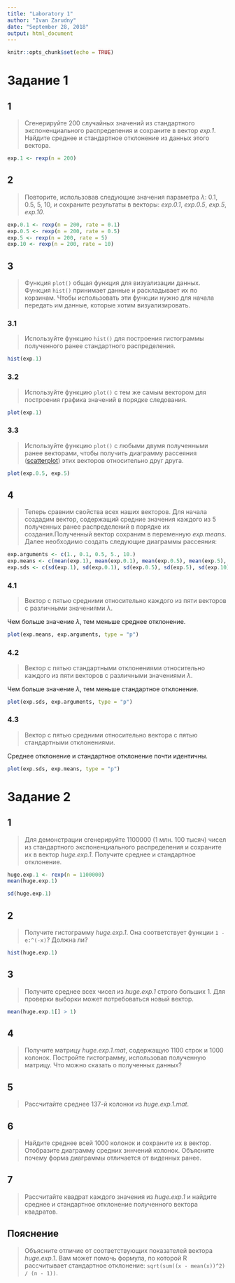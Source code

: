 ```yaml
---
title: "Laboratory 1"
author: "Ivan Zarudny"
date: "September 28, 2018"
output: html_document
---
```


```r
knitr::opts_chunk$set(echo = TRUE)
```

# Задание 1

## 1
>Сгенерируйте 200 случайных значений из стандартного экспоненциального распределения и сохраните в вектор
_exp.1_. Найдите среднее и стандартное отклонение из данных этого вектора.

```r
exp.1 <- rexp(n = 200)
```

## 2
>Повторите, использовав следующие значения параметра $\lambda$: 0.1, 0.5, 5, 10, и сохраните результаты в векторы: _exp.0.1_, _exp.0.5_, _exp.5_, _exp.10_.

```r
exp.0.1 <- rexp(n = 200, rate = 0.1)
exp.0.5 <- rexp(n = 200, rate = 0.5)
exp.5 <- rexp(n = 200, rate = 5)
exp.10 <- rexp(n = 200, rate = 10)
```

## 3
>Функция ``plot()`` общая функция для визуализации данных. Функция ``hist()`` принимает данные и раскладывает их по корзинам. Чтобы использовать эти функции нужно для начала передать им данные, которые хотим визуализировать.

### 3.1
>Используйте функцию ``hist()`` для построения гистограммы полученного ранее стандартного распределения.

```r
hist(exp.1)
```

### 3.2
>Используйте функцию ``plot()`` с тем же самым вектором для построения графика значений в порядке следования.

```r
plot(exp.1)
```

### 3.3
>Используйте функцию ``plot()`` с любыми двумя полученными ранее векторами, чтобы получить диаграмму рассеяния ([scatterplot](https://www.mathsisfun.com/data/scatter-xy-plots.html)) этих векторов относительно друг друга.

```r
plot(exp.0.5, exp.5)
```

## 4
>Теперь сравним свойства всех наших векторов. Для начала создадим вектор,
содержащий средние значения каждого из 5 полученных ранее распределений в порядке их создания.Полученный вектор сохраним в переменную _exp.means_. Далее необходимо создать следующие диаграммы рассеяния:

```r
exp.arguments <- c(1., 0.1, 0.5, 5., 10.)
exp.means <- c(mean(exp.1), mean(exp.0.1), mean(exp.0.5), mean(exp.5), mean(exp.10))
exp.sds <- c(sd(exp.1), sd(exp.0.1), sd(exp.0.5), sd(exp.5), sd(exp.10))
```

### 4.1
>Вектор с пятью средними относительно каждого из пяти векторов с различными значениями $\lambda$.

Чем больше значение $\lambda$, тем меньше среднее отклонение.

```r
plot(exp.means, exp.arguments, type = "p")
```

### 4.2
>Вектор с пятью стандартными отклонениями относительно каждого из пяти векторов с различными значениями $\lambda$.

Чем больше значение $\lambda$, тем меньше стандартное отклонение.

```r
plot(exp.sds, exp.arguments, type = "p")
```

### 4.3
>Вектор с пятью средними относительно вектора с пятью стандартными отклонениями.

Среднее отклонение и стандартное отклонение почти идентичны.

```r
plot(exp.sds, exp.means, type = "p")
```

# Задание 2

## 1
>Для демонстрации сгенерируйте 1100000 (1 млн. 100 тысяч) чисел из стандартного экспоненциального распределения и сохраните их в вектор _huge.exp.1_. Получите среднее и стандартное отклонение.

```r
huge.exp.1 <- rexp(n = 1100000)
mean(huge.exp.1)
```

```r
sd(huge.exp.1)
```

## 2
>Получите гистограмму _huge.exp.1_. Она соответствует функции ``1 - e:^(-x)``? Должна ли?

```r
hist(huge.exp.1)
```

## 3
>Получите среднее всех чисел из _huge.exp.1_ строго больших 1. Для проверки выборки может потребоваться новый вектор.

```r
mean(huge.exp.1[] > 1)
```

## 4
>Получите матрицу _huge.exp.1.mat_, содержащую 1100 строк и 1000 колонок. Постройте гистограмму, использовав полученную матрицу. Что можно сказать о полученных данных?

## 5
>Рассчитайте среднее 137-й колонки из _huge.exp.1.mat_.

## 6
>Найдите среднее всей 1000 колонок и сохраните их в вектор. Отобразите диаграмму средних зннчений колонок. Объясните почему форма диаграммы отличается от виденных ранее.

## 7
>Рассчитайте квадрат каждого значения из _huge.exp.1_ и найдите среднее и стандартное отклонение полученного вектора квадратов.

## Пояснение
>Объясните отличие от соответствующих показателей вектора _huge.exp.1_. Вам может помочь формула, по которой R рассчитывает стандартное отклонение: ``sqrt(sum((x - mean(x))^2) / (n - 1))``.